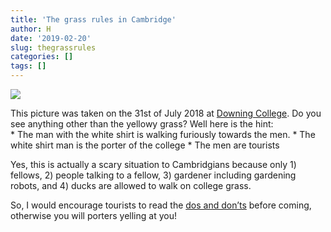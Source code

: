 ```yaml
---
title: 'The grass rules in Cambridge'
author: H
date: '2019-02-20'
slug: thegrassrules
categories: []
tags: []
---
```


![](/images/thegrassrules.jpg)

This picture was taken on the 31st of July 2018 at [Downing College](http://www.dow.cam.ac.uk/). Do you see anything other than the yellowy grass? Well here is the hint: <br>
* The man with the white shirt is walking furiously towards the men.
* The white shirt man is the porter of the college
* The men are tourists


Yes, this is actually a scary situation to Cambridgians because only 1) fellows, 2) people talking to a fellow, 3) gardener including gardening robots, and 4) ducks are allowed to walk on college grass.

So, I would encourage tourists to read the [dos and don'ts](https://www.businessinsider.com/what-to-know-before-starting-at-the-university-of-cambridge-2016-9?r=US&IR=T) before coming, otherwise you will porters yelling at you!